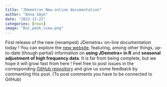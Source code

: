 ```yaml
---
title: "JDemetra+ New online documentation"
author: "Anna Smyk"
date: "2022-12-22"
categories: [news]
image: "Doc_peek_view.png"
---
```


First release of the new (revamped) JDemetra+ on-line documentation today ! You can explore the [new website](https://jdemetra-new-documentation.netlify.app/), featuring, among other things, up-to-date (though partial) information on **using JDemetra+ in R** and **seasonal adjustment of high frequency data**. It is far from being complete, but we hope it will grow fast from here ! Feel free to post issues in the corresponding [GitHub repository](https://github.com/annasmyk/JD_Quarto_Book) and give us some feedback by commenting this post.
(To post comments you have to be connected to GitHub)
